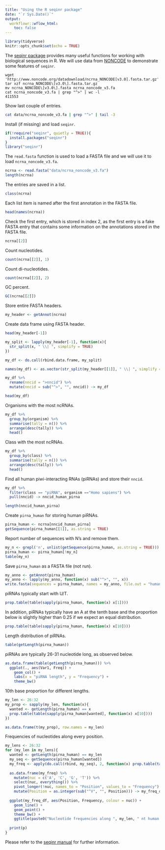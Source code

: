 ```yaml
---
title: "Using the R seqinr package"
date: "`r Sys.Date()`"
output:
  workflowr::wflow_html:
    toc: false
---
```


```r
library(tidyverse)
knitr::opts_chunk$set(echo = TRUE)
```

The [seqinr package](https://cran.r-project.org/web/packages/seqinr/index.html) provides many useful functions for working with biological sequences in R. We will use data from [NONCODE](http://noncode.org/download.php) to demonstrate some features of `seqinr`.

```
wget 'http://www.noncode.org/datadownload/ncrna_NONCODE[v3.0].fasta.tar.gz'
tar xzf ncrna_NONCODE\[v3.0\].fasta.tar.gz
mv ncrna_NONCODE\[v3.0\].fasta ncrna_noncode_v3.fa
cat ncrna_noncode_v3.fa | grep "^>" | wc -l
411553
```

Show last couple of entries.

```bash
cat data/ncrna_noncode_v3.fa | grep "^>" | tail -3
```

Install (if missing) and load `seqinr`.

```r
if(!require("seqinr", quietly = TRUE)){
  install.packages("seqinr")
}
library("seqinr")
```

The `read.fasta` function is used to load a FASTA file and we will use it to load `ncrna_noncode_v3.fa`.

```r
ncrna <- read.fasta("data/ncrna_noncode_v3.fa")
length(ncrna)
```

The entries are saved in a list.

```r
class(ncrna)
```

Each list item is named after the first annotation in the FASTA file.

```r
head(names(ncrna))
```

Check the first entry, which is stored in index 2, as the first entry is a fake FASTA entry that contains some information on the annotations stored in the FASTA file.

```r
ncrna[[2]]
```

Count nucleotides.

```r
count(ncrna[[2]], 1)
```

Count di-nucleotides.

```r
count(ncrna[[2]], 2)
```

GC percent.

```r
GC(ncrna[[2]])
```

Store entire FASTA headers.

```r
my_header <- getAnnot(ncrna)
```

Create data frame using FASTA header.

```r
head(my_header[-1])

my_split <- lapply(my_header[-1], function(x){
  str_split(x, " \\| ", simplify = TRUE)
})

my_df <- do.call(rbind.data.frame, my_split)

names(my_df) <- as.vector(str_split(my_header[[1]], " \\| ", simplify = TRUE))

my_df %>%
  rename(nncid = ">nncid") %>%
  mutate(nncid = sub("^>", "", nncid)) -> my_df

head(my_df)
```

Organisms with the most ncRNAs.

```r
my_df %>%
  group_by(organism) %>%
  summarise(tally = n()) %>%
  arrange(desc(tally)) %>%
  head()
```

Class with the most ncRNAs.

```r
my_df %>%
  group_by(class) %>%
  summarise(tally = n()) %>%
  arrange(desc(tally)) %>%
  head()
```

Find all human piwi-interacting RNAs (piRNAs) and store their `nncid`.

```r
my_df %>%
  filter(class == "piRNA", organism =="Homo sapiens") %>%
  pull(nncid) -> nncid_human_pirna

length(nncid_human_pirna)
```

Create `pirna_human` for storing human piRNAs.

```r
pirna_human <- ncrna[nncid_human_pirna]
getSequence(pirna_human[[1]], as.string = TRUE)
```

Report number of sequences with N's and remove them.

```r
my_n <- grepl('n', unlist(getSequence(pirna_human, as.string = TRUE)))
pirna_human <- pirna_human[!my_n]
table(my_n)
```

Save `pirna_human` as a FASTA file (not run).

```r
my_anno <- getAnnot(pirna_human)
my_anno <- lapply(my_anno, function(x) sub("^>", "", x))
write.fasta(sequences = pirna_human, names = my_anno, file.out = "human_pirna.fa")
```

piRNAs typically start with U/T.

```r
prop.table(table(sapply(pirna_human, function(x) x[1])))
```
In addition, piRNAs typically have an A at the tenth base and the proportion below is slightly higher than 0.25 if we expect an equal distribution.

```r
prop.table(table(sapply(pirna_human, function(x) x[10])))
```

Length distribution of piRNAs.

```r
table(getLength(pirna_human))
```

piRNAs are typically 26-31 nucleotide long, as observed below.

```r
as.data.frame(table(getLength(pirna_human))) %>%
  ggplot(., aes(Var1, Freq)) +
    geom_col() +
    labs(x = "piRNA length", y = "Frequency") +
    theme_bw()
```

10th base proportion for different lengths.

```r
my_len <- 26:32
my_prop <- sapply(my_len, function(x){
  wanted <- getLength(pirna_human) == x
  prop.table(table(sapply(pirna_human[wanted], function(x) x[10])))
})

as.data.frame(t(my_prop), row.names = my_len)
```

Frequencies of nucleotides along every position.

```r
my_lens <- 26:32
for (my_len in my_lens){
  wanted <- getLength(pirna_human) == my_len
  my_seq <- getSequence(pirna_human[wanted])
  my_freq <- apply(do.call(rbind, my_seq), 2, function(x) prop.table(table(x)))
  
  as.data.frame(my_freq) %>%
    mutate(nuc = c('A', 'C', 'G', 'T')) %>%
    select(nuc, everything()) %>%
    pivot_longer(!nuc, names_to = "Position", values_to = "Frequency") %>%
    mutate(Position = as.integer(sub("^V", "", Position))) -> my_freq_df
  
  ggplot(my_freq_df, aes(Position, Frequency, colour = nuc)) +
    geom_line() +
    geom_point() +
    theme_bw() +
    ggtitle(paste0("Nucleotide frequencies along ", my_len, " nt human piRNAs")) -> p
  
  print(p)
}
```

Please refer to the [seqinr manual](https://cran.r-project.org/web/packages/seqinr/seqinr.pdf) for further information.
